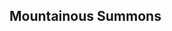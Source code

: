 {{EventTabs}}

{{Description|The hilichurls of [[Dadaupa Gorge]] have grown unusually active. The Adventurers' Guild's scholar-adventurer, Dr. Livingstone, is currently investigating the Gorge. Perhaps you can lend her some help.}}
==Mountainous Summons==
{{Transclude|Mountainous Summons|Dialogue|main=1|top=1}}